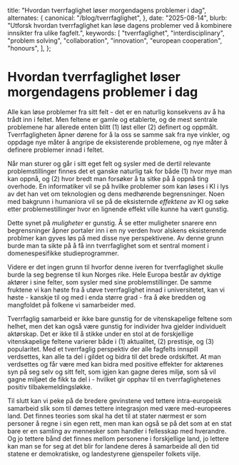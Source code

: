
  title: "Hvordan tverrfaglighet løser morgendagens problemer i dag",
  alternates: {
    canonical: "/blog/tverrfaglighet",
  },
  date: "2025-08-14",
  blurb:
    "Utforsk hvordan tverrfaglighet kan løse dagens problemer ved å kombinere innsikter fra ulike fagfelt.",
  keywords: [
    "tverrfaglighet",
    "interdisciplinary",
    "problem solving",
    "collaboration",
    "innovation",
    "european cooperation",
    "honours",
  ],
};

<GoBackButton />

# Hvordan tverrfaglighet løser morgendagens problemer i dag

Alle kan løse problemer fra sitt felt - det er en naturlig konsekvens av å ha
trådt inn i feltet. Men feltene er gamle og etablerte, og de mest sentrale problemene har
allerede enten blitt (1) løst eller (2) definert og oppmålt. Tverrfagligheten
åpner dørene for å la oss se samme sak fra nye vinkler, og oppdage nye måter å
angripe de eksisterende problemene, og nye måter å definere problemer innad i
feltet.

Når man sturer og går i sitt eget felt og sysler med de dertil relevante
problemstillinger finnes det et ganske naturlig tak for både (1) hvor mye man
kan oppnå, og (2) hvor bredt man forsøker å ta sitke på å oppnå ting overhode.
En informatiker vil se på hvilke problemer som kan løses i KI i lys av det han
vet om teknologien og dens medhørende begrensninger. Noen med bakgrunn i
humaniora vil se på de eksisternde _effektene_ av KI og søke etter
problemestillinger hvor en lignende effekt ville kunne ha vært gunstig.

Dette synet på _muligheter_ er gunstig. Å se etter muligheter snarere enn
begrensninger åpner portaler inn i en ny verden hvor alskens eksisterende
problmer kan gyves løs på med disse nye perspektivene. Av denne grunn burde man
ta sikte på å få inn tverrfaglighet som et sentral moment i domenespesifikke
studieprogrammer.

Videre er det ingen grunn til hvorfor denne iveren for tverrfaglighet skulle
burde la seg begrense til kun Norges rike. Hele Europa består av dyktige aktører
i sine felter, som sysler med sine problemstillinger. De samme fruktene vi kan
høste fra å utøve tverrfaglighet innad i universitetet, kan vi høste - kanskje
til og med i enda større grad - fra å øke bredden og mangfoldet på folkene vi
samarbeider med.

Tverrfaglig samarbeid er ikke bare gunstig for de vitenskapelige feltene som
helhet, men det kan også være gunstig for individer hva gjelder individuelt
aktørskap. Det er ikke til å stikke under en stol at de forskjellige
vitenskapelige feltene varierer både i (1) aktualitet, (2) prestisje, og (3)
popularitet. Med et tverrfaglig perspektiv der alle fagfelts innspill
verdsettes, kan alle ta del i gildet og bidra til det brede ordskiftet. At man
verdsettes og får være med kan bidra med positive effekter for aktørenes syn på
seg selv og sitt felt, som igjen kan gagne deres miljø, som så vil gagne miljøet
de fikk ta del i - hvilket gir opphav til en tverrfaglighetenes positiv
tilbakemeldingsløkke.

Til slutt kan vi peke på de bredere gevinstene ved tettere intra-europeisk
samarbeid slik som til dømes tettere integrasjon med være med-europeeres land.
Det finnes teories som skal ha det til at stater nærmest er som personer å regne
i sin egen rett, men man kan også se på det som at en stat bare er en samling av
mennesker som handler i fellesskap med hverandre. Og jo tettere bånd det finnes
mellom personene i forskjellige land, jo lettere kan man se for seg at det blir
for landene deres å samarbeide all den tid statene er demokratiske, og
landestyrene gjenspeiler folkets vilje.
